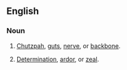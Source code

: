 ==English==

===Noun===
{{en-noun|-}}

# {{lb|en|US|informal}} [[chutzpah|Chutzpah]], [[guts]], [[nerve]], or [[backbone]].
# {{lb|en|US|informal}} [[determination|Determination]], [[ardor]], or [[zeal]].